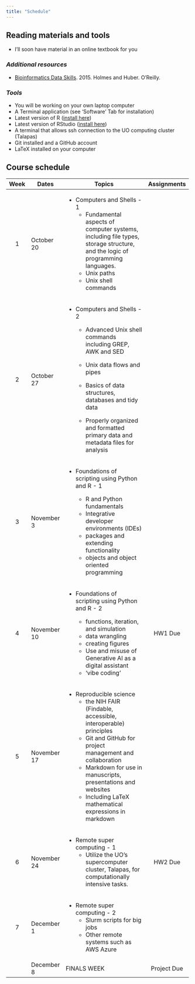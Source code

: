 ```yaml
---
title: "Schedule"
---
```


## Reading materials and tools

-   I'll soon have material in an online textbook for you

### *Additional resources*

-   [Bioinformatics Data Skills](https://vincebuffalo.com/book/). 2015. Holmes and Huber. O'Reilly.

### *Tools*

-   You will be working on your own laptop computer
-   A Terminal application (see 'Software' Tab for installation)
-   Latest version of R ([install here](https://www.r-project.org))
-   Latest version of RStudio ([install here](https://www.rstudio.org))
-   A terminal that allows ssh connection to the UO computing cluster (Talapas)
-   Git installed and a GitHub account
-   LaTeX installed on your computer

## Course schedule

+------+-------------+-----------------------------------------------------------------------------------------------------------------------------------+-------------+
| Week | Dates       | Topics                                                                                                                            | Assignments |
+:====:+=============+===================================================================================================================================+:===========:+
| 1    | October 20  | -   Computers and Shells - 1                                                                                                      |             |
|      |             |     -   Fundamental aspects of computer systems, including file types, storage structure, and the logic of programming languages. |             |
|      |             |     -   Unix paths                                                                                                                |             |
|      |             |     -   Unix shell commands                                                                                                       |             |
+------+-------------+-----------------------------------------------------------------------------------------------------------------------------------+-------------+
| 2    | October 27  | -   Computers and Shells - 2                                                                                                      |             |
|      |             |                                                                                                                                   |             |
|      |             |     -   Advanced Unix shell commands including GREP, AWK and SED                                                                  |             |
|      |             |                                                                                                                                   |             |
|      |             |     -   Unix data flows and pipes                                                                                                 |             |
|      |             |                                                                                                                                   |             |
|      |             |     -   Basics of data structures, databases and tidy data                                                                        |             |
|      |             |                                                                                                                                   |             |
|      |             |     -   Properly organized and formatted primary data and metadata files for analysis                                             |             |
+------+-------------+-----------------------------------------------------------------------------------------------------------------------------------+-------------+
| 3    | November 3  | -   Foundations of scripting using Python and R - 1                                                                               |             |
|      |             |                                                                                                                                   |             |
|      |             |     -   R and Python fundamentals                                                                                                 |             |
|      |             |     -   Integrative developer environments (IDEs)                                                                                 |             |
|      |             |     -   packages and extending functionality                                                                                      |             |
|      |             |     -   objects and object oriented programming                                                                                   |             |
+------+-------------+-----------------------------------------------------------------------------------------------------------------------------------+-------------+
| 4    | November 10 | -   Foundations of scripting using Python and R - 2                                                                               | HW1 Due     |
|      |             |                                                                                                                                   |             |
|      |             |     -   functions, iteration, and simulation                                                                                      |             |
|      |             |     -   data wrangling                                                                                                            |             |
|      |             |     -   creating figures                                                                                                          |             |
|      |             |     -   Use and misuse of Generative AI as a digital assistant                                                                    |             |
|      |             |     -   'vibe coding'                                                                                                             |             |
+------+-------------+-----------------------------------------------------------------------------------------------------------------------------------+-------------+
| 5    | November 17 | -   Reproducible science                                                                                                          |             |
|      |             |     -   the NIH FAIR (Findable, accessible, interoperable) principles                                                             |             |
|      |             |     -   Git and GitHub for project management and collaboration                                                                   |             |
|      |             |     -   Markdown for use in manuscripts, presentations and websites                                                               |             |
|      |             |     -   Including LaTeX mathematical expressions in markdown                                                                      |             |
+------+-------------+-----------------------------------------------------------------------------------------------------------------------------------+-------------+
| 6    | November 24 | -   Remote super computing - 1                                                                                                    | HW2 Due     |
|      |             |     -   Utilize the UO’s supercomputer cluster, Talapas, for computationally intensive tasks.                                     |             |
+------+-------------+-----------------------------------------------------------------------------------------------------------------------------------+-------------+
| 7    | December 1  | -   Remote super computing - 2                                                                                                    |             |
|      |             |     -   Slurm scripts for big jobs                                                                                                |             |
|      |             |     -   Other remote systems such as AWS Azure                                                                                    |             |
+------+-------------+-----------------------------------------------------------------------------------------------------------------------------------+-------------+
|      | December 8  | FINALS WEEK                                                                                                                       | Project Due |
+------+-------------+-----------------------------------------------------------------------------------------------------------------------------------+-------------+
